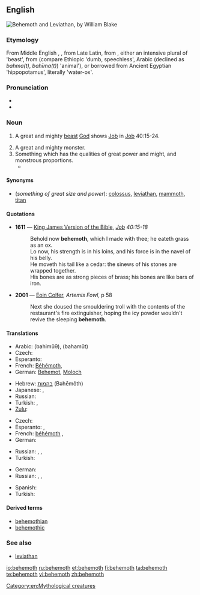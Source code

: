{{was wotd|2006|July|3}}
==English==
[[Image:Behemoth3.jpg|thumb|Behemoth and Leviathan, by William Blake]]
{{wikipedia}}

===Etymology===
From Middle English {{term|bemoth|lang=enm}}, {{term|behemoth|lang=enm}}, from Late Latin, from {{etyl|he}} {{term|בהמות|tr=bəhēmōth|sc=Hebr}}, either an intensive plural of {{term|בהמה|tr=bəhēmāh|sc=Hebr}} 'beast', from {{proto|Semitic}} (compare Ethiopic {{term||bəhma}} 'dumb, speechless', Arabic {{term||ʼabham}} (declined as ''bahma(t)'', ''bahīma(t)'') 'animal'), or borrowed from Ancient Egyptian {{term|p-ehe-mau|lang=egy}} 'hippopotamus', literally 'water-ox'.

===Pronunciation===
* {{IPA|/bəˈhi(ː)məθ/}}
* {{audio|en-us-behemoth.ogg|Audio (US)}}

===Noun===
{{en-noun}}

# {{Bible}} A great and mighty [[beast]] [[God]] shows [[Job]] in [[Job]] 40:15-24.
# A great and mighty monster.
# Something which has the qualities of great power and might, and monstrous proportions.
#* {{quote-news
    |date=2011-01-18
    |first=Joe
    |last=Lovejoy
    |title=Cardiff City 0 Stoke City 2
    |newspaper=Guardian Online
    |url=http://www.guardian.co.uk/football/2011/jan/18/cardiff-city-stoke-city-fa-cup?intcmp=239
    |page=
    |passage=The diehards who did turn out were at least rewarded with a first sight of Jon Parkin, the '''behemoth''' striker signed from Preston, who scored a stunning goal on his debut at Norwich last weekend.}}

====Synonyms====
* (''something of great size and power''): [[colossus]], [[leviathan]], [[mammoth]], [[titan]]

====Quotations====
* '''1611''' — [[w:King James Version of the Bible|King James Version of the Bible]], ''[[s:Bible, King James, Job|Job]] 40:15-18''
*: Behold now '''behemoth''', which I made with thee; he eateth grass as an ox.<br/>Lo now, his strength is in his loins, and his force is in the navel of his belly.<br/>He moveth his tail like a cedar: the sinews of his stones are wrapped together.<br/>His bones are as strong pieces of brass; his bones are like bars of iron.
* '''2001''' — [[w:Eoin Colfer|Eoin Colfer]], ''Artemis Fowl'', p 58
*: Next she doused the smouldering troll with the contents of the restaurant's fire extinguisher, hoping the icy powder wouldn't revive the sleeping '''behemoth'''.

====Translations====
{{trans-top|mighty beast in the Book of Job}}
* Arabic: {{Arab|[[بهيموث]]}} (bahimūθ), {{Arab|[[بهموت]]}} (bahamūt)
* Czech: {{t|cs|behemot|m}}
* Esperanto: {{t|eo|behemoto}}
* French: [[Béhémoth]], {{t|fr|Béhémot|m}}
* German: [[Behemot]], [[Moloch]] {{m}}
{{trans-mid}}
* Hebrew: [[בהמות]] (Bəhēmôth)
* Japanese: {{t|ja|ベヘモット|tr=behemotto|sc=Jpan}}, {{t|ja|ベヒーモス|tr=behīmosu|sc=Jpan}}
* Russian: {{qualifier|"hippopotamus" in modern Russian}} {{t|ru|бегемот|m|tr=begemót|sc=Cyrl}}
* Turkish: {{t|tr|behemot}},  {{t|tr|dev yaratık}}
* [[Zulu]]: {{t|zu|uBehemoti}}
{{trans-bottom}}

{{trans-top|mighty monster}}
* Czech: {{t|cs|obluda|f}}
* Esperanto: {{t-|eo|behemo|xs=Esperanto}},  {{t-|eo|behemoto|xs=Esperanto}}
* French: [[béhémoth]] {{m}}, {{t|fr|béhémot|m}}
* German: {{t-|de|Riesentier|n}}
{{trans-mid}}
* Russian: {{t|ru|чудище|n|tr=čúdišče|sc=Cyrl}}, {{t|ru|чудовище|n|tr=čudóvišče|sc=Cyrl}}, {{t|ru|монстр|m|tr=monstr|sc=Cyrl}}
* Turkish: {{t+|tr|dev}}
{{trans-bottom}}

{{trans-top|something of great size and power}}
* German: {{t+|de|Gigant|m}}
* Russian: {{t|ru|гигант|m|tr=gigánt|sc=Cyrl}}, {{t|ru|великан|m|tr=velikán|sc=Cyrl}}, {{t|ru|исполин|m|tr=ispolín|sc=Cyrl}}
{{trans-mid}}
* Spanish: {{t|es|marmotreto}}
* Turkish: {{t+|tr|dev}}
{{trans-bottom}}

====Derived terms====
* [[behemothian]]
* [[behemothic]]

===See also===
* [[leviathan]]

[[Category:en:Mythological creatures]]

[[io:behemoth]]
[[ru:behemoth]]
[[et:behemoth]]
[[fi:behemoth]]
[[ta:behemoth]]
[[te:behemoth]]
[[vi:behemoth]]
[[zh:behemoth]]